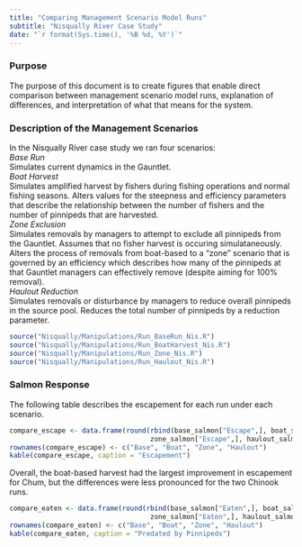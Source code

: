 ```yaml
---
title: "Comparing Management Scenario Model Runs"
subtitle: "Nisqually River Case Study"
date: "`r format(Sys.time(), '%B %d, %Y')`"
---
```


### Purpose

The purpose of this document is to create figures that enable direct comparison between management scenario model runs, explanation of differences, and interpretation of what that means for the system. 

### Description of the Management Scenarios

In the Nisqually River case study we ran four scenarios:  
*Base Run*  
Simulates current dynamics in the Gauntlet.  
*Boat Harvest*  
Simulates amplified harvest by fishers during fishing operations and normal fishing seasons. Alters values for the steepness and efficiency parameters that describe the relationship between the number of fishers and the number of pinnipeds that are harvested.  
*Zone Exclusion*  
Simulates removals by managers to attempt to exclude all pinnipeds from the Gauntlet. Assumes that no fisher harvest is occuring simulataneously. Alters the process of removals from boat-based to a "zone" scenario that is governed by an efficiency which describes how many of the pinnipeds at that Gauntlet managers can effectively remove (despite aiming for 100% removal).  
*Haulout Reduction*  
Simulates removals or disturbance by managers to reduce overall pinnipeds in the source pool. Reduces the total number of pinnipeds by a reduction parameter.  

```r
source("Nisqually/Manipulations/Run_BaseRun_Nis.R")
source("Nisqually/Manipulations/Run_BoatHarvest_Nis.R")
source("Nisqually/Manipulations/Run_Zone_Nis.R")
source("Nisqually/Manipulations/Run_Haulout_Nis.R")
```


### Salmon Response

The following table describes the escapement for each run under each scenario.

```r
compare_escape <- data.frame(round(rbind(base_salmon["Escape",], boat_salmon["Escape",],
                                   zone_salmon["Escape",], haulout_salmon["Escape",])))
rownames(compare_escape) <- c("Base", "Boat", "Zone", "Haulout")
kable(compare_escape, caption = "Escapement")
```

Overall, the boat-based harvest had the largest improvement in escapement for Chum, but the differences were less pronounced for the two Chinook runs.

```r
compare_eaten <- data.frame(round(rbind(base_salmon["Eaten",], boat_salmon["Eaten",],
                                   zone_salmon["Eaten",], haulout_salmon["Eaten",])))
rownames(compare_eaten) <- c("Base", "Boat", "Zone", "Haulout")
kable(compare_eaten, caption = "Predated by Pinnipeds")
```
